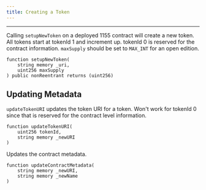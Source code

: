 ```yaml
---
title: Creating a Token 
---
```

---

Calling `setupNewToken` on a deployed 1155 contract will create a new token. 
All tokens start at tokenId 1 and increment up. 
tokenId 0 is reserved for the contract information.
`maxSupply` should be set to `MAX_INT` for an open edition.

```
function setupNewToken(
    string memory _uri,
    uint256 maxSupply
) public nonReentrant returns (uint256) 
```


## Updating Metadata
`updateTokenURI` updates the token URI for a token. 
Won't work for tokenId 0 since that is reserved for the contract level information.

```
function updateTokenURI(
    uint256 tokenId, 
    string memory _newURI
)
```

Updates the contract metadata.
```
function updateContractMetadata(
    string memory _newURI, 
    string memory _newName
)
```

